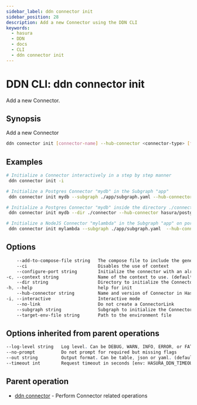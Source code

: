 ```yaml
---
sidebar_label: ddn connector init
sidebar_position: 28
description: Add a new Connector using the DDN CLI
keywords:
  - hasura
  - DDN
  - docs
  - CLI
  - ddn connector init
---
```


# DDN CLI: ddn connector init

Add a new Connector.

## Synopsis

Add a new Connector

```bash
ddn connector init [connector-name] --hub-connector <connector-type> [flags]
```

## Examples

```bash
# Initialize a Connector interactively in a step by step manner
 ddn connector init -i

# Initialize a Postgres Connector "mydb" in the Subgraph "app"
 ddn connector init mydb --subgraph ./app/subgraph.yaml --hub-connector hasura/postgres

# Initialize a Postgres Connector "mydb" inside the directory ./connector
 ddn connector init mydb --dir ./connector --hub-connector hasura/postgres

# Initialize a NodeJS Connector "mylambda" in the Subgraph "app" on port 8765
 ddn connector init mylambda --subgraph ./app/subgraph.yaml  --hub-connector hasura/nodejs --configure-port 8765 
```

## Options

```sass
    --add-to-compose-file string   The compose file to include the generated connector compose file
    --ci                           Disables the use of context
    --configure-port string        Initialize the connector with an already configured port
-c, --context string               Name of the context to use. (default <current_context>)
    --dir string                   Directory to initialize the Connector
-h, --help                         help for init
    --hub-connector string         Name and version of Connector in Hasura Connector Hub. ref: https://hasura.io/connectors
-i, --interactive                  Interactive mode
    --no-link                      Do not create a ConnectorLink
    --subgraph string              Subgraph to initialize the Connector in
    --target-env-file string       Path to the environment file
```

## Options inherited from parent operations

```sass
--log-level string   Log level. Can be DEBUG, WARN, INFO, ERROR, or FATAL. (default "INFO")
--no-prompt          Do not prompt for required but missing flags
--out string         Output format. Can be table, json or yaml. (default "table")
--timeout int        Request timeout in seconds [env: HASURA_DDN_TIMEOUT] (default 100)
```

## Parent operation

- [ddn connector](/cli/commands/ddn_connector) - Perform Connector related operations
